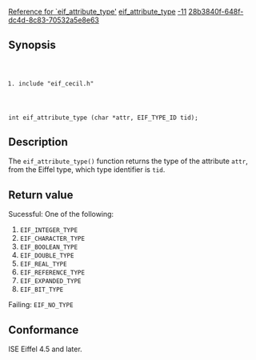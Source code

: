 [[Property:title|Reference for `eif_attribute_type']]
[[Property:link_title|eif_attribute_type]]
[[Property:weight|-11]]
[[Property:uuid|28b3840f-648f-dc4d-8c83-70532a5e8e63]]
==Synopsis==
<code lang="text">
#include "eif_cecil.h"

int eif_attribute_type (char *attr, EIF_TYPE_ID tid);
</code>

==Description==
The <code lang="text">eif_attribute_type()</code> function returns the type of the attribute <code lang="text">attr</code>, from the Eiffel type, which type identifier is <code lang="text">tid</code>.

==Return value==

Sucessful: One of the following: 
# <code lang="text">EIF_INTEGER_TYPE</code>
# <code lang="text">EIF_CHARACTER_TYPE</code>
# <code lang="text">EIF_BOOLEAN_TYPE</code>
# <code lang="text">EIF_DOUBLE_TYPE</code>
# <code lang="text">EIF_REAL_TYPE</code>
# <code lang="text">EIF_REFERENCE_TYPE</code>
# <code lang="text">EIF_EXPANDED_TYPE</code>
# <code lang="text">EIF_BIT_TYPE</code> 

Failing: <code lang="text">EIF_NO_TYPE</code>

==Conformance==
ISE Eiffel 4.5 and later. 

{{SeeAlso| <br/>[[Reference for `eif_protect']]<br/>
[[Reference for `attribute_exists']]<br/> 
[[Reference for `eif_procedure']]<br/> 
[[Reference for `eif_reference_function']] }}


